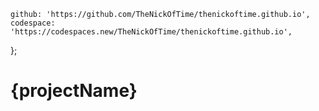 	github: 'https://github.com/TheNickOfTime/thenickoftime.github.io',
	codespace: 'https://codespaces.new/TheNickOfTime/thenickoftime.github.io',
};

# {projectName}
